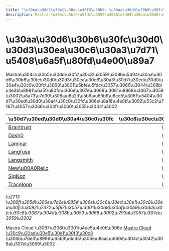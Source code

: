 ```yaml
---
title: "\u30ea\u30d5\u30a1\u30ec\u30f3\u30b9: \u30aa\u30d6\u30b6\u30fc\u30d0\u30d3\u30ea\u30c6\u30a3\u7d71\u5408\u6a5f\u80fd\u4e00\u89a7 | Mastra \u30c9\u30ad\u30e5\u30e1\u30f3\u30c8"
description: Mastra \u304c\u5bfe\u5fdc\u3059\u308b\u5404\u30aa\u30d6\u30b6\u30fc\u30d0\u30d3\u30ea\u30c6\u30a3\u30d7\u30ed\u30d0\u30a4\u30c0\u30fc\u3067\u306e\u30c8\u30ec\u30fc\u30b7\u30f3\u30b0\u3001\u30e1\u30c8\u30ea\u30af\u30b9\u3001\u30ed\u30b0\u53d6\u5f97\u306e\u5bfe\u5fdc\u72b6\u6cc1\u306e\u7c21\u5358\u306a\u8868\u3002
---
```


# \u30aa\u30d6\u30b6\u30fc\u30d0\u30d3\u30ea\u30c6\u30a3\u7d71\u5408\u6a5f\u80fd\u4e00\u89a7

Mastra\u304c\u30b5\u30dd\u30fc\u30c8\u3059\u308b\u5404\u30aa\u30d6\u30b6\u30fc\u30d0\u30d3\u30ea\u30c6\u30a3\u30d7\u30ed\u30d0\u30a4\u30c0\u30fc\u3068\u3001\u5bfe\u5fdc\u3057\u3066\u3044\u308b\u4e3b\u8981\u6a5f\u80fd\u306e\u307e\u3068\u3081\u8868\u3067\u3059\u3002\u8a73\u7d30\u306a\u8a2d\u5b9a\u65b9\u6cd5\u306f\u5404\u30d7\u30ed\u30d0\u30a4\u30c0\u30fc\u306e\u8a18\u4e8b\u3092\u53c2\u7167\u3057\u3066\u304f\u3060\u3055\u3044\u3002

| \u30d7\u30ed\u30d0\u30a4\u30c0\u30fc  | \u30c8\u30ec\u30fc\u30b7\u30f3\u30b0 | \u30e1\u30c8\u30ea\u30af\u30b9 | \u30ed\u30b0\u53d6\u5f97 |
|-------------|:--------------:|:-----------:|:---------:|
| [Braintrust](./providers/braintrust) | \u2713 | | |
| [Dash0](./providers/dash0) | \u2713 | \u2713 | \u2713 |
| [Laminar](./providers/laminar) | \u2713 | | |
| [Langfuse](./providers/langfuse) | \u2713 | | |
| [Langsmith](./providers/langsmith) | \u2713 | | |
| [New\u00A0Relic](./providers/new-relic) | \u2713 | \u2713 | \u2713 |
| [SigNoz](./providers/signoz) | \u2713 | \u2713 | \u2713 |
| [Traceloop](./providers/traceloop) | \u2713 | | |

*\u2713 \u306f\u305d\u306e\u7a2e\u985e\u306e\u30c6\u30ec\u30e1\u30c8\u30ea\u30fc\u3092\u7372\u5f97\u3057\u3001\u30a8\u30af\u30b9\u30dd\u30fc\u30c8\u3067\u304d\u308b\u3053\u3068\u3092\u793a\u3057\u307e\u3059\u3002*

Mastra Cloud \u3067\u306f\u3001\u4ee5\u4e0b\u306e [Mastra Cloud \u30c9\u30ad\u30e5\u30e1\u30f3\u30c8](../../docs/mastra-cloud/overview) \u306b\u76e3\u8996\u65b9\u6cd5\u306e\u8aac\u660e\u304c\u3042\u308a\u307e\u3059\u3002
